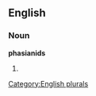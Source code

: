 
==English==

===Noun===
'''phasianids'''

# {{plural of|[[phasianid]]}}

[[Category:English plurals]]